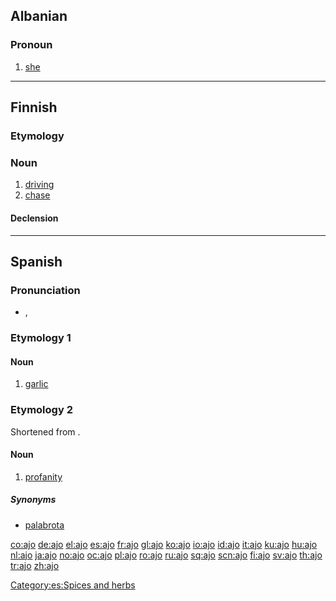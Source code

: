 {{also|-aĵo|aĵo|ajö}}
==Albanian==

===Pronoun===
{{sq-personal pronoun|g=f|atë|asaj}}

# [[she]]

----

==Finnish==

===Etymology===
{{suffix|ajaa|o|lang=fi}}

===Noun===
{{infl|fi|noun}}

# [[driving]]
# [[chase]]

====Declension====
{{fi-decl-valo|aj|||o}}


----

==Spanish==

===Pronunciation===
* {{IPA|/'axo/|lang=es}}, {{SAMPA|/'axo/}}

===Etymology 1===
{{etyl|la|es}} {{term|alium|lang=la}}

====Noun====
{{es-noun-m}}

# [[garlic]]

===Etymology 2===
Shortened from {{term|carajo|car'''ajo'''|lang=es}}.

====Noun====
{{es-noun-m}}

# [[profanity]]

=====Synonyms=====
* [[palabrota]]

[[Category:es:Spices and herbs]]

[[co:ajo]]
[[de:ajo]]
[[el:ajo]]
[[es:ajo]]
[[fr:ajo]]
[[gl:ajo]]
[[ko:ajo]]
[[io:ajo]]
[[id:ajo]]
[[it:ajo]]
[[ku:ajo]]
[[hu:ajo]]
[[nl:ajo]]
[[ja:ajo]]
[[no:ajo]]
[[oc:ajo]]
[[pl:ajo]]
[[ro:ajo]]
[[ru:ajo]]
[[sq:ajo]]
[[scn:ajo]]
[[fi:ajo]]
[[sv:ajo]]
[[th:ajo]]
[[tr:ajo]]
[[zh:ajo]]